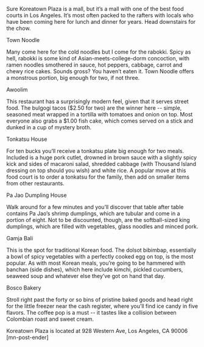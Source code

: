 

Sure Koreatown Plaza is a mall, but it’s a mall with one of the best food courts in Los Angeles. It’s most often packed to the rafters with locals who have been coming here for lunch and dinner for years. Head downstairs for the chow.
 
Town Noodle
 
Many come here for the cold noodles but I come for the rabokki.  Spicy as hell, rabokki is some kind of Asian-meets-college-dorm concoction, with ramen noodles smothered in sauce, hot peppers, cabbage, carrot and chewy rice cakes. Sounds gross? You haven’t eaten it. Town Noodle offers a monstrous portion, big enough for two, if not three.
 
Awoolim
 
This restaurant has a surprisingly modern feel, given that it serves street food. The bulgogi tacos ($2.50 for two) are the winner here -- simple, seasoned meat wrapped in a tortilla with tomatoes and onion on top. Most everyone also grabs a $1.00 fish cake, which comes served on a stick and dunked in a cup of mystery broth. 
 
Tonkatsu House
 
For ten bucks you’ll receive a tonkatsu plate big enough for two meals. Included is a huge pork cutlet, drowned in brown sauce with a slightly spicy kick and sides of macaroni salad, shredded cabbage (with Thousand Island dressing on top should you wish) and white rice. A popular move at this food court is to order a tonkatsu for the family, then add on smaller items from other restaurants.
 
Pa Jao Dumpling House
 
Walk around for a few minutes and you’ll discover that table after table contains Pa Jao’s shrimp dumplings, which are tubular and come in a portion of eight. Not to be discounted, though, are the softball-sized king dumplings, which are filled with vegetables, glass noodles and minced pork.  
 
Gamja Bali
 
This is the spot for traditional Korean food.  The dolsot bibimbap, essentially a bowl of spicy vegetables with a perfectly cooked egg on top, is the most popular. As with most Korean meals, you’re going to be hammered with banchan (side dishes), which here include kimchi, pickled cucumbers, seaweed soup and whatever else they’ve got on hand that day. 
 
Bosco Bakery
 
Stroll right past the forty or so bins of pristine baked goods and head right for the little freezer near the cash register, where you’ll find ice candy in five flavors. The coffee pop is a must -- it tastes like a collision between Colombian roast and sweet cream.

Koreatown Plaza is located at 928 Western Ave, Los Angeles, CA 90006 [mn-post-ender]